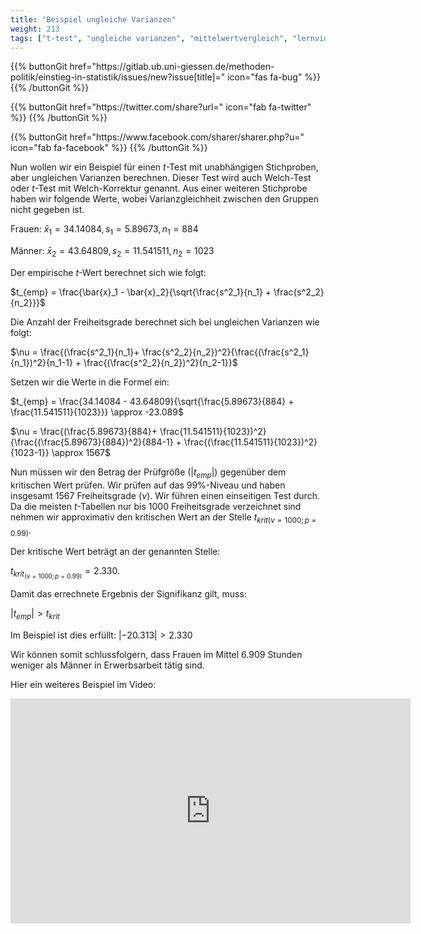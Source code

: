```yaml
---
title: "Beispiel ungleiche Varianzen"
weight: 213
tags: ["t-test", "ungleiche varianzen", "mittelwertvergleich", "lernvideo"]
---
```


{{% buttonGit href=\"https\:\/\/gitlab.ub.uni-giessen.de\/methoden-politik\/einstieg-in-statistik\/issues\/new?issue[title]=\" icon=\"fas fa-bug\" %}} {{% /buttonGit %}} 

{{% buttonGit href=\"https\:\/\/twitter.com\/share?url=\" icon=\"fab fa-twitter\" %}} {{% /buttonGit %}}

{{% buttonGit href=\"https\:\/\/www.facebook.com\/sharer\/sharer.php?u=\" icon=\"fab fa-facebook\" %}} {{% /buttonGit %}}

Nun wollen wir ein Beispiel für einen $t$-Test mit unabhängigen Stichproben, aber ungleichen Varianzen berechnen. Dieser Test wird auch Welch-Test oder $t$-Test mit Welch-Korrektur genannt.
Aus einer weiteren Stichprobe haben wir folgende Werte, wobei Varianzgleichheit zwischen den Gruppen nicht gegeben ist.

Frauen: $\bar{x}_1 = 34.14084, s_1 = 5.89673, n_1 = 884$

Männer: $\bar{x}_2 = 43.64809, s_2 = 11.541511, n_2 = 1023$

Der empirische $t$-Wert berechnet sich wie folgt:

$t_{emp} = \frac{\bar{x}_1 - \bar{x}_2}{\sqrt{\frac{s^2_1}{n_1} + \frac{s^2_2}{n_2}}}$

Die Anzahl der Freiheitsgrade berechnet sich bei ungleichen Varianzen wie folgt:

$\nu = \frac{(\frac{s^2_1}{n_1}+ \frac{s^2_2}{n_2})^2}{\frac{(\frac{s^2_1}{n_1})^2}{n_1-1} + \frac{(\frac{s^2_2}{n_2})^2}{n_2-1}}$

Setzen wir die Werte in die Formel ein:

$t_{emp} = \frac{34.14084 - 43.64809}{\sqrt{\frac{5.89673}{884} + \frac{11.541511}{1023}}} \approx -23.089$

$\nu = \frac{(\frac{5.89673}{884}+ \frac{11.541511}{1023})^2}{\frac{(\frac{5.89673}{884})^2}{884-1} + \frac{(\frac{11.541511}{1023})^2}{1023-1}} \approx 1567$

Nun müssen wir den Betrag der Prüfgröße ($|t_{emp}|$) gegenüber dem kritischen Wert prüfen. Wir prüfen auf das $99\%$-Niveau und haben insgesamt $1567$ Freiheitsgrade ($\nu$). Wir führen einen einseitigen Test durch. Da die meisten $t$-Tabellen nur bis $1000$ Freiheitsgrade verzeichnet sind nehmen wir approximativ den kritischen Wert an der Stelle $t_{krit(\nu=1000; p =0.99)}$.

Der kritische Wert beträgt an der genannten Stelle:

$t_{krit_{(\nu=1000; p=0.99)}} = 2.330$.

Damit das errechnete Ergebnis der Signifikanz gilt, muss:

$|t_{emp} | > t_{krit}$

Im Beispiel ist dies erfüllt: $|-20.313| > 2.330$

Wir können somit schlussfolgern, dass Frauen im Mittel $6.909$ Stunden weniger als Männer in Erwerbsarbeit tätig sind.

Hier ein weiteres Beispiel im Video:

<center>
<iframe src="https://player.vimeo.com/video/512532522?quality=720p&dnt=1" width="640" height="360" frameborder="0" allow="autoplay; fullscreen; picture-in-picture" allowfullscreen referrerpolicy="noreferrer"></iframe>
</center>
